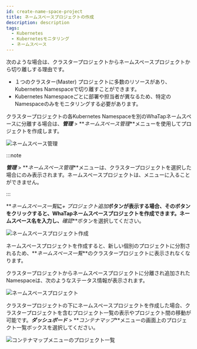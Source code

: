 ```yaml
---
id: create-name-space-project
title: ネームスペースプロジェクトの作成
description: description
tags:
  - Kubernetes
  - Kubernetesモニタリング
  - ネームスペース
---
```


次のような場合は、クラスタープロジェクトからネームスペースプロジェクトから切り離しする理由です。

-   １つのクラスター(Master) プロジェクトに多数のリソースがあり、Kubernetes Namespaceで切り離すことができます。
-   Kubernetes Namespaceごとに部署や担当者が異なるため、特定のNamespaceのみをモニタリングする必要があります。 

クラスタープロジェクトの各Kubernetes Namespaceを別のWhaTapネームスペースに分離する場合は、**_管理_** > **_ネームスペース管理_**メニューを使用してプロジェクトを作成します。

![ネームスペース管理](https://img.whatap.io/media/images/whatap_kubernetes_namespace_project_mgt.png)

:::note

**_管理_** > **_ネームスペース管理_**メニューは、クラスタープロジェクトを選択した場合にのみ表示されます。ネームスペースプロジェクトは、メニューに入ることができません。

:::

**_ネームスペース一覧_**に**_+ プロジェクト追加_**ボタンが表示する場合、そのボタンをクリックすると、WhaTapネームスペースプロジェクトを作成できます。ネームスペース名を入力し、**_確認_**ボタンを選択してください。

![ネームスペースプロジェクト作成](https://img.whatap.io/media/images/whatap_kubernetes_create_namespace_project_popup.png)

ネームスペースプロジェクトを作成すると、新しい個別のプロジェクトに分割されるため、**_ネームスペース一覧_**のクラスタープロジェクトに表示されなくなります。

クラスタープロジェクトからネームスペースプロジェクトに分離され追加されたNamespaceは、次のようなステータス情報が表示されます。

![ネームスペースプロジェクト](https://img.whatap.io/media/images/whatap_kubernetes_namespace_project_mgt_complete.png)

クラスタープロジェクトの下にネームスペースプロジェクトを作成した場合、クラスタープロジェクトを含むプロジェクト一覧の表示やプロジェクト間の移動が可能です。**_ダッシュボード_** > **_コンテナマップ_**メニューの画面上のプロジェクト一覧ボックスを選択してください。

![コンテナマップメニューのプロジェクト一覧](https://img.whatap.io/media/images/whatap_kubernetes_container_map_namespace_project_list.png)
